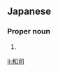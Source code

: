 ==Japanese==
{{ja-kanjitab|かず|し}}

===Proper noun===
{{ja-pos|proper|かずし}}

# {{given name|male|lang=ja|sort=かずし}}

[[li:和司]]
